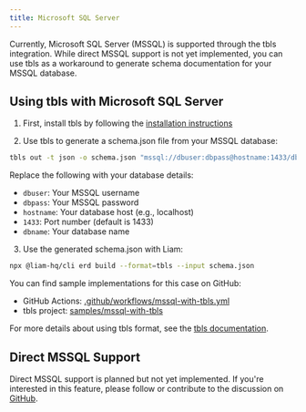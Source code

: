 ---
title: Microsoft SQL Server
---

Currently, Microsoft SQL Server (MSSQL) is supported through the tbls integration. While direct MSSQL support is not yet implemented, you can use tbls as a workaround to generate schema documentation for your MSSQL database.

## Using tbls with Microsoft SQL Server

1. First, install tbls by following the [installation instructions](https://github.com/k1LoW/tbls?tab=readme-ov-file#install)

2. Use tbls to generate a schema.json file from your MSSQL database:

```bash
tbls out -t json -o schema.json "mssql://dbuser:dbpass@hostname:1433/dbname"
```

Replace the following with your database details:

- `dbuser`: Your MSSQL username
- `dbpass`: Your MSSQL password
- `hostname`: Your database host (e.g., localhost)
- `1433`: Port number (default is 1433)
- `dbname`: Your database name

3. Use the generated schema.json with Liam:

```bash
npx @liam-hq/cli erd build --format=tbls --input schema.json
```

You can find sample implementations for this case on GitHub:

- GitHub Actions: [.github/workflows/mssql-with-tbls.yml](https://github.com/liam-hq/liam-erd-samples/blob/main/.github/workflows/mssql-with-tbls.yml)
- tbls project: [samples/mssql-with-tbls](https://github.com/liam-hq/liam-erd-samples/tree/main/samples/mssql-with-tbls)

For more details about using tbls format, see the [tbls documentation](/docs/parser/supported-formats/tbls#using-tbls-json-output).

## Direct MSSQL Support

Direct MSSQL support is planned but not yet implemented. If you're interested in this feature, please follow or contribute to the discussion on [GitHub](https://github.com/liam-hq/liam/discussions/364).
